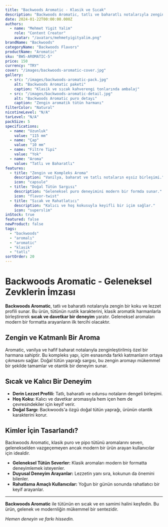 ```yaml
---
title: "Backwoods Aromatic - Klasik ve Sıcak"
description: "Backwoods Aromatic, tatlı ve baharatlı notalarıyla zengin bir koku ve lezzet sunar. Geleneksel aromatik tütün sevenlerin tercihi."
date: 2024-01-22T00:00:00.000Z
authors:
  - name: "Mehmet Yigit Yalim"
    role: "Content Creator"
    avatar: "/avatars/mehmetyigityalim.png"
brandName: "Backwoods"
categoryName: "Backwoods Flavors"
productName: "Aromatic"
sku: "BWS-AROMATIC-5"
price: 150
currency: "TRY"
cover: "/images/backwoods-aromatic-cover.jpg"
gallery:
  - src: "/images/backwoods-aromatic-pack.jpg"
    alt: "Backwoods Aromatic paketi"
    caption: "Klasik ve sıcak kahverengi tonlarında ambalaj"
  - src: "/images/backwoods-aromatic-detail.jpg"
    alt: "Backwoods Aromatic puro detayı"
    caption: "Zengin aromatik tütün harmanı"
filterColor: "Natural"
nicotineLevel: "N/A"
tarLevel: "N/A"
packSize: 5
specifications:
  - name: "Uzunluk"
    value: "115 mm"
  - name: "Çap"
    value: "10 mm"
  - name: "Filtre Tipi"
    value: "Yok"
  - name: "Aroma"
    value: "Tatlı ve Baharatlı"
features:
  - title: "Zengin ve Kompleks Aroma"
    description: "Vanilya, baharat ve tatlı notaların eşsiz birleşimi."
    icon: "capsule"
  - title: "Doğal Tütün Sargısı"
    description: "Geleneksel puro deneyimini modern bir formda sunar."
    icon: "flavor-twist"
  - title: "Sıcak ve Rahatlatıcı"
    description: "Kalıcı ve hoş kokusuyla keyifli bir içim sağlar."
    icon: "superslim"
inStock: true
featured: false
newProduct: false
tags:
  - "backwoods"
  - "aromalı"
  - "aromatic"
  - "klasik"
  - "tatlı"
sortOrder: 20
---
```


# Backwoods Aromatic - Geleneksel Zevklerin İmzası

**Backwoods Aromatic**, tatlı ve baharatlı notalarıyla zengin bir koku ve lezzet profili sunar. Bu ürün, tütünün rustik karakterini, klasik aromatik harmanlarla birleştirerek **sıcak ve davetkar bir deneyim** yaratır. Geleneksel aromaları modern bir formatta arayanların ilk tercihi olacaktır.

## Zengin ve Katmanlı Bir Aroma

Aromatic, vanilya ve hafif baharat notalarıyla zenginleştirilmiş özel bir harmana sahiptir. Bu kompleks yapı, içim esnasında farklı katmanların ortaya çıkmasını sağlar. Doğal tütün yaprağı sargısı, bu zengin aromayı mükemmel bir şekilde tamamlar ve otantik bir deneyim sunar.

## Sıcak ve Kalıcı Bir Deneyim

- **Derin Lezzet Profili:** Tatlı, baharatlı ve odunsu notaların dengeli birleşimi.
- **Hoş Koku:** Kalıcı ve davetkar aromasıyla hem içen hem de çevresindekiler için keyif verir.
- **Doğal Sargı:** Backwoods'a özgü doğal tütün yaprağı, ürünün otantik karakterini korur.

## Kimler İçin Tasarlandı?

Backwoods Aromatic, klasik puro ve pipo tütünü aromalarını seven, gelenekselden vazgeçemeyen ancak modern bir ürün arayan kullanıcılar için idealdir.
* **Geleneksel Tütün Severler:** Klasik aromaları modern bir formatta deneyimlemek isteyenler.
* **Duyusal Deneyim Arayanlar:** Lezzetin yanı sıra, kokunun da önemini bilenler.
* **Rahatlama Amaçlı Kullanıcılar:** Yoğun bir günün sonunda rahatlatıcı bir keyif arayanlar.

---

**Backwoods Aromatic** ile tütünün en sıcak ve en samimi halini keşfedin. Bu ürün, gelenek ve modernliğin mükemmel bir sentezidir.

*Hemen deneyin ve farkı hissedin.*